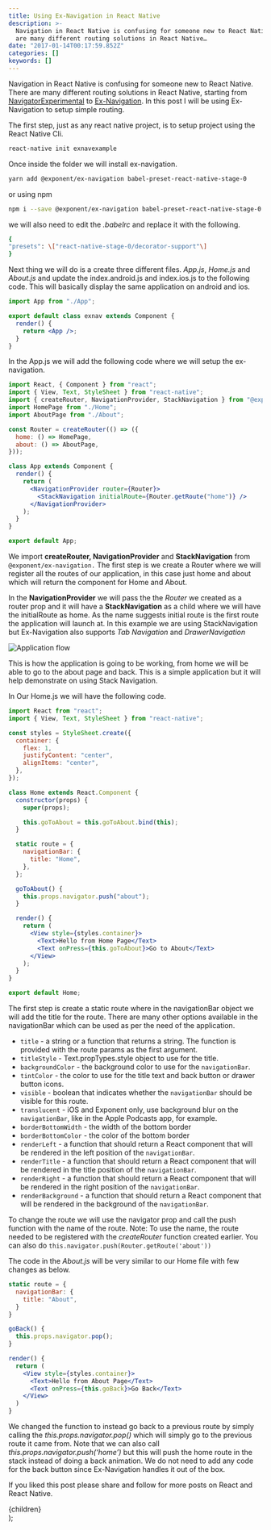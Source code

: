 ```yaml
---
title: Using Ex-Navigation in React Native
description: >-
  Navigation in React Native is confusing for someone new to React Native. There
  are many different routing solutions in React Native…
date: "2017-01-14T00:17:59.852Z"
categories: []
keywords: []
---
```


Navigation in React Native is confusing for someone new to React Native. There are many different routing solutions in React Native, starting from [NavigatorExperimental](http://facebook.github.io/react-native/releases/0.40/docs/navigation.html) to [Ex-Navigation](https://github.com/exponent/ex-navigation). In this post I will be using Ex-Navigation to setup simple routing.

The first step, just as any react native project, is to setup project using the React Native Cli.

```bash
react-native init exnavexample
```

Once inside the folder we will install ex-navigation.

```bash
yarn add @exponent/ex-navigation babel-preset-react-native-stage-0
```

or using npm

```bash
npm i --save @exponent/ex-navigation babel-preset-react-native-stage-0
```

we will also need to edit the *.babelrc* and replace it with the following.

```bash
{
"presets": \["react-native-stage-0/decorator-support"\]
}
```

Next thing we will do is a create three different files. _App.js_, _Home.js_ and _About.js_ and update the index.android.js and index.ios.js to the following code. This will basically display the same application on android and ios.

```jsx
import App from "./App";

export default class exnav extends Component {
  render() {
    return <App />;
  }
}
```

In the App.js we will add the following code where we will setup the ex-navigation.

```jsx
import React, { Component } from "react";
import { View, Text, StyleSheet } from "react-native";
import { createRouter, NavigationProvider, StackNavigation } from "@exponent/ex-navigation";
import HomePage from "./Home";
import AboutPage from "./About";

const Router = createRouter(() => ({
  home: () => HomePage,
  about: () => AboutPage,
}));

class App extends Component {
  render() {
    return (
      <NavigationProvider router={Router}>
        <StackNavigation initialRoute={Router.getRoute("home")} />
      </NavigationProvider>
    );
  }
}

export default App;
```

We import **createRouter, NavigationProvider** and **StackNavigation** from `@exponent/ex-navigation.` The first step is we create a Router where we will register all the routes of our application, in this case just home and about which will return the component for Home and About.

In the **NavigationProvider** we will pass the the _Router_ we created as a router prop and it will have a **StackNavigation** as a child where we will have the initialRoute as home. As the name suggests initial route is the first route the application will launch at. In this example we are using StackNavigation but Ex-Navigation also supports _Tab Navigation_ and _DrawerNavigation_

![Application flow](https://cdn-images-1.medium.com/max/800/1*VtI-jrhwA99RPmUpNO1I0Q.gif)

This is how the application is going to be working, from home we will be able to go to the about page and back. This is a simple application but it will help demonstrate on using Stack Navigation.

In Our Home.js we will have the following code.

```jsx
import React from "react";
import { View, Text, StyleSheet } from "react-native";

const styles = StyleSheet.create({
  container: {
    flex: 1,
    justifyContent: "center",
    alignItems: "center",
  },
});

class Home extends React.Component {
  constructor(props) {
    super(props);

    this.goToAbout = this.goToAbout.bind(this);
  }

  static route = {
    navigationBar: {
      title: "Home",
    },
  };

  goToAbout() {
    this.props.navigator.push("about");
  }

  render() {
    return (
      <View style={styles.container}>
        <Text>Hello from Home Page</Text>
        <Text onPress={this.goToAbout}>Go to About</Text>
      </View>
    );
  }
}

export default Home;
```

The first step is create a static route where in the navigationBar object we will add the title for the route. There are many other options available in the navigationBar which can be used as per the need of the application.

- `title` - a string or a function that returns a string. The function is provided with the route params as the first argument.
- `titleStyle` - Text.propTypes.style object to use for the title.
- `backgroundColor` - the background color to use for the `navigationBar`.
- `tintColor` - the color to use for the title text and back button or drawer button icons.
- `visible` - boolean that indicates whether the `navigationBar` should be visible for this route.
- `translucent` - iOS and Exponent only, use background blur on the `navigationBar`, like in the Apple Podcasts app, for example.
- `borderBottomWidth` - the width of the bottom border
- `borderBottomColor` - the color of the bottom border
- `renderLeft` - a function that should return a React component that will be rendered in the left position of the `navigationBar`.
- `renderTitle` - a function that should return a React component that will be rendered in the title position of the `navigationBar`.
- `renderRight` - a function that should return a React component that will be rendered in the right position of the `navigationBar`.
- `renderBackground` - a function that should return a React component that will be rendered in the background of the `navigationBar`.

To change the route we will use the navigator prop and call the push function with the name of the route. Note: To use the name, the route needed to be registered with the _createRouter_ function created earlier. You can also do `this.navigator.push(Router.getRoute('about'))`

The code in the _About.js_ will be very similar to our Home file with few changes as below.

```jsx
static route = {
  navigationBar: {
    title: "About",
  }
}

goBack() {
  this.props.navigator.pop();
}

render() {
  return (
    <View style={styles.container}>
      <Text>Hello from About Page</Text>
      <Text onPress={this.goBack}>Go Back</Text>
    </View>
  )
}
```

We changed the function to instead go back to a previous route by simply calling the _this.props.navigator.pop()_ which will simply go to the previous route it came from. Note that we can also call _this.props.navigator.push(‘home’)_ but this will push the home route in the stack instead of doing a back animation. We do not need to add any code for the back button since Ex-Navigation handles it out of the box.

If you liked this post please share and follow for more posts on React and React Native.

  <div className="prose prose-yellow prose-lg prose-invert container max-w-none">{children}</div>
);
